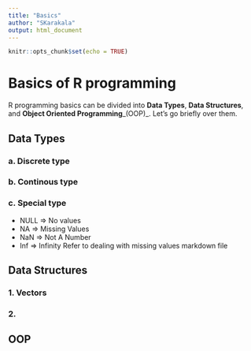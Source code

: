 ```yaml
---
title: "Basics"
author: "SKarakala"
output: html_document
---
```


```r
knitr::opts_chunk$set(echo = TRUE)
```

# Basics of R programming
R programming basics can be divided into **Data Types**, **Data Structures**, and **Object Oriented Programming**_(OOP)_. Let's go briefly over them.

## Data Types

### a. Discrete type


### b. Continous type

### c. Special type 
  * NULL  => No values
  * NA    => Missing Values
  * NaN   => Not A Number
  * Inf   => Infinity
Refer to dealing with missing values markdown file

## Data Structures
### 1. Vectors
### 2.

## OOP